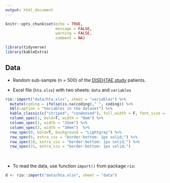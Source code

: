 ```yaml
---
output: html_document
---
```


```r
knitr::opts_chunk$set(echo = TRUE, 
                      message = FALSE, 
                      warning = FALSE,
                      comment = NA)

library(tidyverse)
library(kableExtra)

```

## Data

- Random sub-sample (n = 500) of the [DISEHTAE study](https://www.sciencedirect.com/science/article/abs/pii/S1889183709000828?via%3Dihub) patients.

- Excel file (`hta.xlsx`) with two sheets: `data` and `variables`




```r
rio::import("data/hta.xlsx", sheet = "variables") %>%
  mutate(coding = ifelse(is.na(coding)," ", coding)) %>% 
  kbl(caption = "Variables in the dataset") %>% 
  kable_classic(c("striped", "condensed"), full_width = F, font_size = 12, fixed_thead = T) %>% 
  column_spec(1, bold=T, width = "8em") %>% 
  column_spec(2, width = "25em") %>%
  column_spec(3, width = "30em")  %>% 
  row_spec(0, bold=T, background = "Lightgray") %>% 
  row_spec(6, extra_css = "border-bottom: 1px solid;") %>% 
  row_spec(18, extra_css = "border-bottom: 1px solid;") %>% 
  row_spec(31, extra_css = "border-bottom: 1px solid;")

```

<br>

- To read the data, use function `import()` from package `rio`:

```r
d <- rio::import("data/hta.xlsx", sheet = "data")         

```

<br><br><br><br><br><br><br><br><br><br><br><br><br><br><br><br>